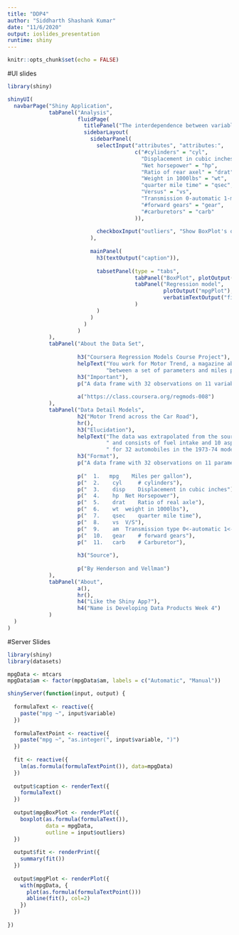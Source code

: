 ---
title: "DDP4"
author: "Siddharth Shashank Kumar"
date: "11/6/2020"
output: ioslides_presentation
runtime: shiny
---

```{r setup, include=FALSE}
knitr::opts_chunk$set(echo = FALSE)
```

#UI slides
```{r}
library(shiny)

shinyUI(
  navbarPage("Shiny Application",
             tabPanel("Analysis",
                      fluidPage(
                        titlePanel("The interdependence between variables and miles per gallon (MPG)"),
                        sidebarLayout(
                          sidebarPanel(
                            selectInput("attributes", "attributes:",
                                        c("#cylinders" = "cyl",
                                          "Displacement in cubic inches" = "disp",
                                          "Net horsepower" = "hp",
                                          "Ratio of rear axel" = "drat",
                                          "Weight in 1000lbs" = "wt",
                                          "quarter mile time" = "qsec",
                                          "Versus" = "vs",
                                          "Transmission 0-automatic 1-manual" = "am",
                                          "#forward gears" = "gear",
                                          "#carburetors" = "carb"
                                        )),
                            
                            checkboxInput("outliers", "Show BoxPlot's outliers", FALSE)
                          ),
                          
                          mainPanel(
                            h3(textOutput("caption")),
                            
                            tabsetPanel(type = "tabs", 
                                        tabPanel("BoxPlot", plotOutput("mpgBoxPlot")),
                                        tabPanel("Regression model", 
                                                 plotOutput("mpgPlot"),
                                                 verbatimTextOutput("fit")
                                        )
                            )
                          )
                        )
                      )
             ),
             tabPanel("About the Data Set",
                      
                      h3("Coursera Regression Models Course Project"),
                      helpText("You work for Motor Trend, a magazine about the automobile industry dwelving to at a data set of a collection of cars, they are interested in exploring the relationship",
                               "between a set of parameters and miles per gallon (MPG) (outcome). They are particularly enthralled in the following two questions: Is an automatic or manual transmission better for MPG. Quantifying the MPG difference between automatic and manual transmissions"),
                      h3("Important"),
                      p("A data frame with 32 observations on 11 variables."),
                      
                      a("https://class.coursera.org/regmods-008")
             ),
             tabPanel("Data Detail Models",
                      h2("Motor Trend across the Car Road"),
                      hr(),
                      h3("Elucidation"),
                      helpText("The data was extrapolated from the source 1974 Motor Trend US magazine,",
                               " and consists of fuel intake and 10 aspects of automobile design and performance",
                               " for 32 automobiles in the 1973-74 models."),
                      h3("Format"),
                      p("A data frame with 32 observations on 11 parameters."),
                      
                      p("  1.   mpg    Miles per gallon"),
                      p("  2.	 cyl	 # cylinders"),
                      p("  3.	 disp	 Displacement in cubic inches"),
                      p("  4.	 hp	 Net Horsepower"),
                      p("  5.	 drat	 Ratio of real axle"),
                      p("  6.	 wt	 weight in 1000lbs"),
                      p("  7.	 qsec	 quarter mile time"),
                      p("  8.	 vs	 V/S"),
                      p("  9.	 am	 Transmission type 0<-automatic 1<-manual"),
                      p("  10.	 gear	 # forward gears"),
                      p("  11.	 carb	 # Carburetor"),
                      
                      h3("Source"),
                      
                      p("By Henderson and Vellman")
             ),
             tabPanel("About",
                      a(),
                      hr(),
                      h4("Like the Shiny App?"),
                      h4("Name is Developing Data Products Week 4")
             )
  )
)
```
#Server Slides
```{r}
library(shiny)
library(datasets)

mpgData <- mtcars
mpgData$am <- factor(mpgData$am, labels = c("Automatic", "Manual"))

shinyServer(function(input, output) {
  
  formulaText <- reactive({ 
    paste("mpg ~", input$variable) 
  })
  
  formulaTextPoint <- reactive({  
    paste("mpg ~", "as.integer(", input$variable, ")")
  })
  
  fit <- reactive({
    lm(as.formula(formulaTextPoint()), data=mpgData)
  }) 
  
  output$caption <- renderText({
    formulaText()
  })
  
  output$mpgBoxPlot <- renderPlot({
    boxplot(as.formula(formulaText()), 
            data = mpgData,            
            outline = input$outliers)  
  })
  
  output$fit <- renderPrint({
    summary(fit())
  })
  
  output$mpgPlot <- renderPlot({
    with(mpgData, {
      plot(as.formula(formulaTextPoint()))
      abline(fit(), col=2)
    })
  })
  
})

```

